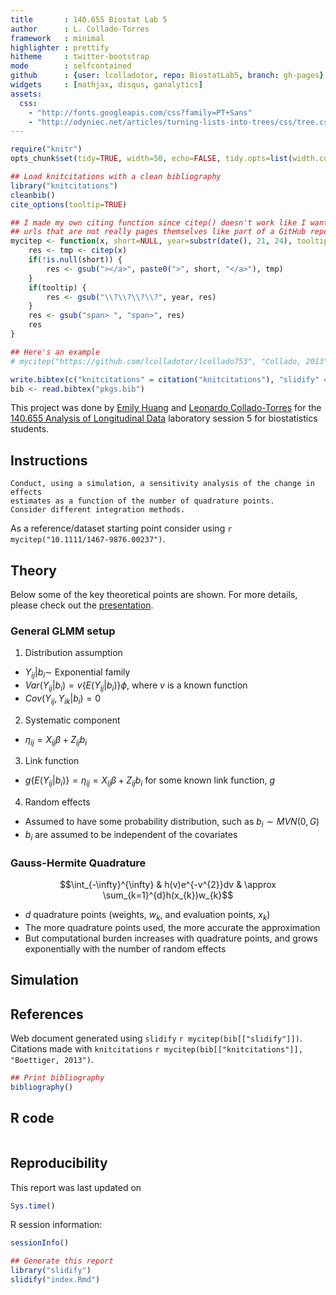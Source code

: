```yaml
---
title       : 140.655 Biostat Lab 5
author      : L. Collado-Torres
framework   : minimal
highlighter : prettify
hitheme     : twitter-bootstrap
mode        : selfcontained
github      : {user: lcolladotor, repo: BiostatLab5, branch: gh-pages}
widgets     : [mathjax, disqus, ganalytics]
assets:
  css: 
    - "http://fonts.googleapis.com/css?family=PT+Sans"
    - "http://odyniec.net/articles/turning-lists-into-trees/css/tree.css"
---
```


```r
require("knitr")
opts_chunk$set(tidy=TRUE, width=50, echo=FALSE, tidy.opts=list(width.cutoff=50))
```





```r
## Load knitcitations with a clean bibliography
library("knitcitations")
cleanbib()
cite_options(tooltip=TRUE)

## I made my own citing function since citep() doesn't work like I want to with
## urls that are not really pages themselves like part of a GitHub repo.
mycitep <- function(x, short=NULL, year=substr(date(), 21, 24), tooltip=TRUE) {
	res <- tmp <- citep(x)
	if(!is.null(short)) {
		res <- gsub("></a>", paste0(">", short, "</a>"), tmp)
	}		
	if(tooltip) {
		res <- gsub("\\?\\?\\?\\?", year, res)
	}
	res <- gsub("span> ", "span>", res)
	res
}

## Here's an example
# mycitep("https://github.com/lcolladotor/lcollado753", "Collado, 2013")
```
```r
write.bibtex(c("knitcitations" = citation("knitcitations"), "slidify" = citation("slidify")), file = "pkgs.bib")
bib <- read.bibtex("pkgs.bib")
```

This project was done by [Emily Huang](http://www.jhsph.edu/departments/biostatistics/directory/students/phd.html) and [Leonardo Collado-Torres](http://bit.ly/LColladoTorres) for the [140.655 Analysis of Longitudinal Data](http://www.jhsph.edu/courses/course/140.655/01/2013/17988/) laboratory session 5 for biostatistics students.


## Instructions

```
Conduct, using a simulation, a sensitivity analysis of the change in effects
estimates as a function of the number of quadrature points.
Consider different integration methods.
```

As a reference/dataset starting point consider using `r mycitep("10.1111/1467-9876.00237")`.


## Theory

Below some of the key theoretical points are shown. For more details, please check out the [presentation](http://lcolladotor.github.io/BiostatLab5/GLMM.pdf).

### General GLMM setup

1) Distribution assumption
* $Y_{ij}|b_{i}\sim$ Exponential family
* $Var(Y_{ij}|b_{i})=v\{E(Y_{ij}|b_{i})\}\phi$, where $v$ is a known function
* $Cov(Y_{ij},Y_{ik}|b_{i})=0$

2) Systematic component
* $\eta_{ij}=X_{ij}\beta+Z_{ij}b_{i}$

3) Link function
* $g\{E(Y_{ij}|b_{i})\}=\eta_{ij}=X_{ij}\beta+Z_{ij}b_{i}$ for some known link function, $g$

4) Random effects
* Assumed to have some probability distribution, such as $b_{i}\sim MVN(0,G)$
* $b_{i}$ are assumed to be independent of the covariates


### Gauss-Hermite Quadrature

$$\int_{-\infty}^{\infty} & h(v)e^{-v^{2}}dv & \approx \sum_{k=1}^{d}h(x_{k})w_{k}$$

* $d$ quadrature points (weights, $w_{k}$, and evaluation points, $x_{k})$
* The more quadrature points used, the more accurate the approximation
* But computational burden increases with quadrature points, and grows exponentially with the number of random effects


## Simulation



## References

Web document generated using `slidify` `r mycitep(bib[["slidify"]])`. Citations made with `knitcitations` `r mycitep(bib[["knitcitations"]], "Boettiger, 2013")`. 


```r
## Print bibliography
bibliography()
```



## R code

```r
```

## Reproducibility

This report was last updated on

```r
Sys.time()
```

R session information:

```r
sessionInfo()
```

```r
## Generate this report
library("slidify")
slidify("index.Rmd")
```


<div id='disqus_thread'></div>


